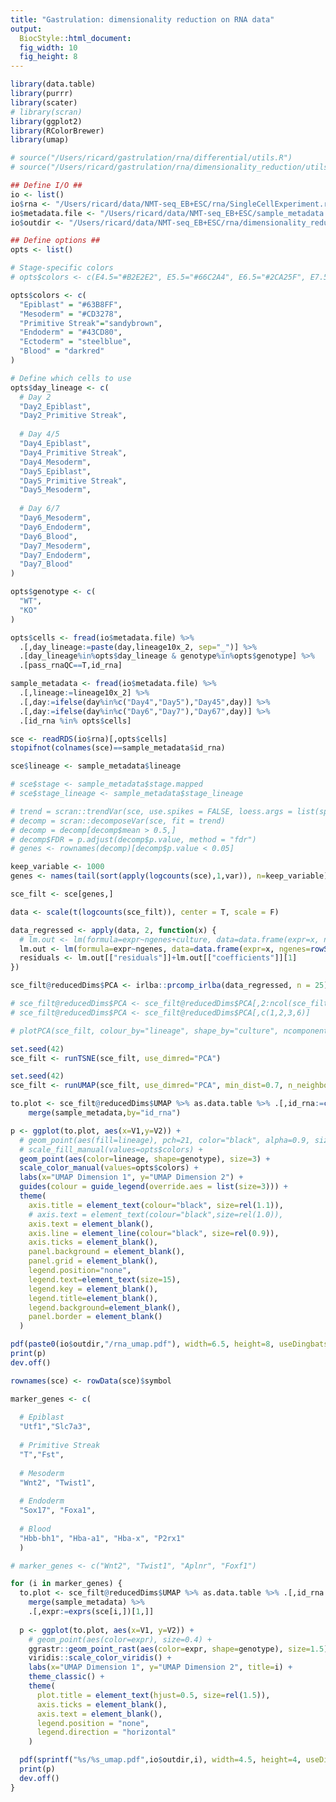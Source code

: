 ```yaml
---
title: "Gastrulation: dimensionality reduction on RNA data"
output: 
  BiocStyle::html_document: 
  fig_width: 10
  fig_height: 8
---
```

  
```r
library(data.table)
library(purrr)
library(scater)
# library(scran)
library(ggplot2)
library(RColorBrewer)
library(umap)
```

```r
# source("/Users/ricard/gastrulation/rna/differential/utils.R")
# source("/Users/ricard/gastrulation/rna/dimensionality_reduction/utils.R")
```


```r

## Define I/O ##
io <- list()
io$rna <- "/Users/ricard/data/NMT-seq_EB+ESC/rna/SingleCellExperiment.rds"
io$metadata.file <- "/Users/ricard/data/NMT-seq_EB+ESC/sample_metadata.txt"
io$outdir <- "/Users/ricard/data/NMT-seq_EB+ESC/rna/dimensionality_reduction"

## Define options ##
opts <- list()

# Stage-specific colors
# opts$colors <- c(E4.5="#B2E2E2", E5.5="#66C2A4", E6.5="#2CA25F", E7.5="#006D2C")

opts$colors <- c(
  "Epiblast" = "#63B8FF",
  "Mesoderm" = "#CD3278",
  "Primitive Streak"="sandybrown",
  "Endoderm" = "#43CD80",
  "Ectoderm" = "steelblue",
  "Blood" = "darkred"
)

# Define which cells to use
opts$day_lineage <- c(
  # Day 2
  "Day2_Epiblast",
  "Day2_Primitive Streak",
  
  # Day 4/5
  "Day4_Epiblast",
  "Day4_Primitive Streak",
  "Day4_Mesoderm",
  "Day5_Epiblast",
  "Day5_Primitive Streak",
  "Day5_Mesoderm",
  
  # Day 6/7
  "Day6_Mesoderm",
  "Day6_Endoderm",
  "Day6_Blood",
  "Day7_Mesoderm",
  "Day7_Endoderm",
  "Day7_Blood"
)

opts$genotype <- c(
  "WT",
  "KO"
)

opts$cells <- fread(io$metadata.file) %>% 
  .[,day_lineage:=paste(day,lineage10x_2, sep="_")] %>%
  .[day_lineage%in%opts$day_lineage & genotype%in%opts$genotype] %>%
  .[pass_rnaQC==T,id_rna]
```

<!-- Load sample metadata -->
```r
sample_metadata <- fread(io$metadata.file) %>% 
  .[,lineage:=lineage10x_2] %>%
  .[,day:=ifelse(day%in%c("Day4","Day5"),"Day45",day)] %>%
  .[,day:=ifelse(day%in%c("Day6","Day7"),"Day67",day)] %>%
  .[id_rna %in% opts$cells]
```

<!-- Load RNA expression data --> 
```r
sce <- readRDS(io$rna)[,opts$cells]
stopifnot(colnames(sce)==sample_metadata$id_rna)

sce$lineage <- sample_metadata$lineage
```

<!-- Parse RNA expression data -->
```r
# sce$stage <- sample_metadata$stage.mapped
# sce$stage_lineage <- sample_metadata$stage_lineage
```

<!-- Select HVG -->
```r
# trend = scran::trendVar(sce, use.spikes = FALSE, loess.args = list(span = 0.05))
# decomp = scran::decomposeVar(sce, fit = trend)
# decomp = decomp[decomp$mean > 0.5,]
# decomp$FDR = p.adjust(decomp$p.value, method = "fdr")
# genes <- rownames(decomp)[decomp$p.value < 0.05]

keep_variable <- 1000
genes <- names(tail(sort(apply(logcounts(sce),1,var)), n=keep_variable))

sce_filt <- sce[genes,]
```

<!-- Regress out covariates -->
```r
data <- scale(t(logcounts(sce_filt)), center = T, scale = F)

data_regressed <- apply(data, 2, function(x) {
  # lm.out <- lm(formula=expr~ngenes+culture, data=data.frame(expr=x, ngenes=rowSums(data>0), culture=sce_filt$culture));
  lm.out <- lm(formula=expr~ngenes, data=data.frame(expr=x, ngenes=rowSums(data>0)));
  residuals <- lm.out[["residuals"]]+lm.out[["coefficients"]][1]
})
```

<!-- PCA -->
```r
sce_filt@reducedDims$PCA <- irlba::prcomp_irlba(data_regressed, n = 25)$x
```

```r
# sce_filt@reducedDims$PCA <- sce_filt@reducedDims$PCA[,2:ncol(sce_filt@reducedDims$PCA)]
# sce_filt@reducedDims$PCA <- sce_filt@reducedDims$PCA[,c(1,2,3,6)]
```

```r
# plotPCA(sce_filt, colour_by="lineage", shape_by="culture", ncomponents=c(1,4))
```

<!-- t-SNE -->
```r
set.seed(42)
sce_filt <- runTSNE(sce_filt, use_dimred="PCA")
```

<!-- UMAP -->
```r
set.seed(42)
sce_filt <- runUMAP(sce_filt, use_dimred="PCA", min_dist=0.7, n_neighbors=25)
```

<!-- Plot -->
```r
to.plot <- sce_filt@reducedDims$UMAP %>% as.data.table %>% .[,id_rna:=colnames(sce_filt)] %>%
    merge(sample_metadata,by="id_rna")

p <- ggplot(to.plot, aes(x=V1,y=V2)) +
  # geom_point(aes(fill=lineage), pch=21, color="black", alpha=0.9, size=1.0, stroke=0.15) +
  # scale_fill_manual(values=opts$colors) +
  geom_point(aes(color=lineage, shape=genotype), size=3) +
  scale_color_manual(values=opts$colors) +
  labs(x="UMAP Dimension 1", y="UMAP Dimension 2") +
  guides(colour = guide_legend(override.aes = list(size=3))) +
  theme(
    axis.title = element_text(colour="black", size=rel(1.1)),
    # axis.text = element_text(colour="black",size=rel(1.0)),
    axis.text = element_blank(),
    axis.line = element_line(colour="black", size=rel(0.9)),
    axis.ticks = element_blank(),
    panel.background = element_blank(),
    panel.grid = element_blank(),
    legend.position="none",
    legend.text=element_text(size=15),
    legend.key = element_blank(),
    legend.title=element_blank(),
    legend.background=element_blank(),
    panel.border = element_blank()
  )

pdf(paste0(io$outdir,"/rna_umap.pdf"), width=6.5, height=8, useDingbats = F)
print(p)
dev.off()
```

```r
rownames(sce) <- rowData(sce)$symbol
```

```r
marker_genes <- c(
  
  # Epiblast
  "Utf1","Slc7a3",
  
  # Primitive Streak
  "T","Fst",          
  
  # Mesoderm
  "Wnt2", "Twist1",
  
  # Endoderm
  "Sox17", "Foxa1",
  
  # Blood
  "Hbb-bh1", "Hba-a1", "Hba-x", "P2rx1"
  )

# marker_genes <- c("Wnt2", "Twist1", "Aplnr", "Foxf1")

for (i in marker_genes) {
  to.plot <- sce_filt@reducedDims$UMAP %>% as.data.table %>% .[,id_rna:=colnames(sce_filt)] %>%
    merge(sample_metadata) %>%
    .[,expr:=exprs(sce[i,])[1,]]
  
  p <- ggplot(to.plot, aes(x=V1, y=V2)) +
    # geom_point(aes(color=expr), size=0.4) +
    ggrastr::geom_point_rast(aes(color=expr, shape=genotype), size=1.5) +
    viridis::scale_color_viridis() +
    labs(x="UMAP Dimension 1", y="UMAP Dimension 2", title=i) +
    theme_classic() +
    theme(
      plot.title = element_text(hjust=0.5, size=rel(1.5)),
      axis.ticks = element_blank(),
      axis.text = element_blank(),
      legend.position = "none",
      legend.direction = "horizontal"
    )

  pdf(sprintf("%s/%s_umap.pdf",io$outdir,i), width=4.5, height=4, useDingbats = F)
  print(p)
  dev.off()
}
```


